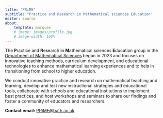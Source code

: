 ```yaml
---
title: "PRiME"
subtitle: "Practice and Research in Mathematical sciences Education" 
editor: source
about:
    template: marquee
    # image: images/profile.jpg
    # image-width: 100%
---
```


The **P**ractice and **R**esearch **i**n **M**athematical sciences **E**ducation group in the [Department of Mathematical Sciences](https://www.bath.ac.uk/departments/department-of-mathematical-sciences/) began in 2023 and focuses on innovative teaching methods, curriculum development, and educational technologies to enhance mathematical learning experiences and to help in transitioning from school to higher education.

We conduct innovative practice and research on mathematical teaching and learning, develop and test new instructional strategies and educational tools, collaborate with schools and educational institutions to implement best practices, and host workshops and seminars to share our findings and foster a community of educators and researchers.

**Contact email:** [PRiME@bath.ac.uk](mailto:PRiME@bath.ac.uk).